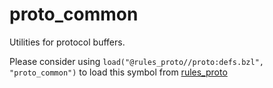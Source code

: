 <html devsite>
<head>
  <meta name="project_path" value="/_project.yaml">
  <meta name="book_path" value="/versions/6.3.0/_book.yaml">
</head>
<body>

<h1 class="page-title" id="modules.proto_common">proto_common</h1>

<!-- {% raw %} -->

Utilities for protocol buffers. <p>Please consider using `load("@rules_proto//proto:defs.bzl", "proto_common")` to load this symbol from <a href="https://github.com/bazelbuild/rules_proto">rules_proto</a></p>



</body>
</html>

<!-- {% endraw %} -->

